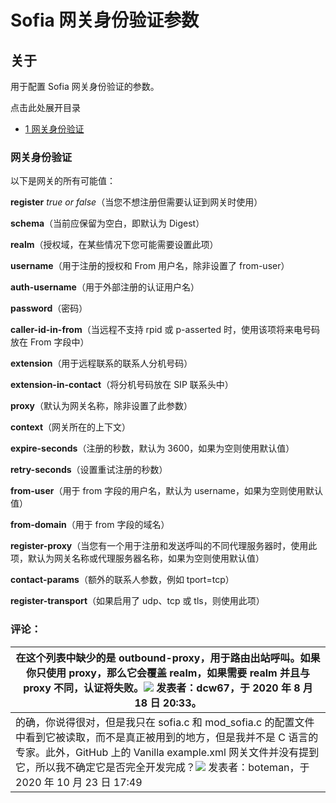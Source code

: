 # Sofia 网关身份验证参数

## 关于

用于配置 Sofia 网关身份验证的参数。

点击此处展开目录

* [1 网关身份验证](#gateway-authentication)

### 网关身份验证

以下是网关的所有可能值：

**register** _true or false_（当您不想注册但需要认证到网关时使用）

**schema**（当前应保留为空白，即默认为 Digest）

**realm**（授权域，在某些情况下您可能需要设置此项）

**username**（用于注册的授权和 From 用户名，除非设置了 from-user）

**auth-username**（用于外部注册的认证用户名）

**password**（密码）

**caller-id-in-from**（当远程不支持 rpid 或 p-asserted 时，使用该项将来电号码放在 From 字段中）

**extension**（用于远程联系的联系人分机号码）

**extension-in-contact**（将分机号码放在 SIP 联系头中）

**proxy**（默认为网关名称，除非设置了此参数）

**context**（网关所在的上下文）

**expire-seconds**（注册的秒数，默认为 3600，如果为空则使用默认值）

**retry-seconds**（设置重试注册的秒数）

**from-user**（用于 from 字段的用户名，默认为 username，如果为空则使用默认值）

**from-domain**（用于 from 字段的域名）

**register-proxy**（当您有一个用于注册和发送呼叫的不同代理服务器时，使用此项，默认为网关名称或代理服务器名称，如果为空则使用默认值）

**contact-params**（额外的联系人参数，例如 tport=tcp）

**register-transport**（如果启用了 udp、tcp 或 tls，则使用此项）


### 评论：

|  在这个列表中缺少的是 **outbound-proxy**，用于路由出站呼叫。如果你只使用 **proxy**，那么它会覆盖 **realm**，如果需要 realm 并且与 proxy 不同，认证将失败。![](/images/icons/contenttypes/comment_16.png) 发表者：dcw67，于 2020 年 8 月 18 日 20:33。                                                                                 |
| ------------------------------------------------------------------------------------------------------------------------------------------------------------------------------------------------------------------------------------------------------------------------------------------------------------------------------------------------------------------------- |
| 的确，你说得很对，但是我只在 sofia.c 和 mod_sofia.c 的配置文件中看到它被读取，而不是真正被用到的地方，但是我并不是 C 语言的专家。此外，GitHub 上的 Vanilla example.xml 网关文件并没有提到它，所以我不确定它是否完全开发完成？![](/images/icons/contenttypes/comment_16.png) 发表者：boteman，于 2020 年 10 月 23 日 17:49 |
